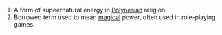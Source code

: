 #A form of supeernatural energy in [[Polynesia]]n religion.
#Borrowed term used to mean [[magic]]al power, often used in role-playing games.